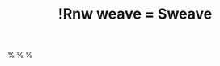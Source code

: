 % !Rnw weave = Sweave
%\VignetteEngine{Sweave}
%\VignetteIndexEntry{Tutorial: Working with categorical data with R and the vcd package}
%\VignetteDepends{vcd,gmodels,ca}
%\VignetteKeywords{contingency tables, mosaic plots, sieve plots, categorical data, independence, conditional independence, R}
%\VignettePackage{vcdExtra}


\documentclass[10pt,twoside]{article}
\usepackage{Sweave}
\usepackage{bm}
\usepackage[toc]{multitoc}   % for table of contents

% from Z.cls
\usepackage[authoryear,round,longnamesfirst]{natbib}
\bibpunct{(}{)}{;}{a}{}{,}


\usepackage{hyperref}
\usepackage{color}
%% colors
\definecolor{Red}{rgb}{0.7,0,0}
\definecolor{Blue}{rgb}{0,0,0.8}
\hypersetup{%
  hyperindex = {true},
  colorlinks = {true},
%  linktocpage = {true},
  plainpages = {false},
  linkcolor = {Blue},
  citecolor = {Blue},
  urlcolor = {Red},
  pdfstartview = {Fit},
  pdfpagemode = {UseOutlines},
  pdfview = {XYZ null null null}
}
%\AtBeginDocument{
%  \hypersetup{%
%    pdfauthor = {Michael Friendly},
%    pdftitle = {Tutorial: Working with categorical data with R and the vcd package},
%    pdfkeywords = {contingency tables, mosaic plots, sieve plots, categorical data, independence, conditional independence, R}
%  }
%}


% math stuff
\newcommand*{\given}{\ensuremath{\, | \,}}
\renewcommand*{\vec}[1]{\ensuremath{\bm{#1}}}
\newcommand{\mat}[1]{\ensuremath{\bm{#1}}}
\newcommand{\trans}{\ensuremath{^\mathsf{T}}}
\newcommand{\diag}[1]{\ensuremath{\mathrm{diag} (#1)}}
\def\binom#1#2{{#1 \choose #2}}%
\newcommand{\implies}{ \ensuremath{\mapsto} }

\newenvironment{equation*}{\displaymath}{\enddisplaymath}%

\newcommand{\tabref}[1]{Table~\@ref(#1)}
\newcommand{\figref}[1]{Figure~\@ref(#1)}
\newcommand{\secref}[1]{Section~\@ref(#1)}
\newcommand{\loglin}{loglinear }

%\usepackage{thumbpdf}

% page dimensions
\addtolength{\hoffset}{-1.5cm}
\addtolength{\textwidth}{3cm}
\addtolength{\voffset}{-1cm}
\addtolength{\textheight}{2cm}

% Vignette examples
\newcommand*{\Example}{\fbox{***Example***:} }

% R stuff
\newcommand{\var}[1]{*`#1`*}
\newcommand{\data}[1]{`#1`}
\newcommand{\class}[1]{\textsf{"#1"}}
%% \code without `-' ligatures
\def\nohyphenation{\hyphenchar\font=-1 \aftergroup\restorehyphenation}
\def\restorehyphenation{\hyphenchar\font=`-}
{\catcode`\-=\active%
  \global\def\code{\bgroup%
    \catcode`\-=\active \let-\codedash%
    \Rd```code}}
\def\codedash{-\discretionary{}{}{}}
\def\Rd```code#1{`\nohyphenation#1`\egroup}

\newcommand{\codefun}[1]{`#1()`}
\let\proglang=\textsf
\newcommand{\pkg}[1]{{\normalfont\fontseries{b}\selectfont #1}}
\newcommand{\Rpackage}[1]{{\textsf{#1}}}

%% almost as usual
\author{Michael Friendly\\York University, Toronto}
\title{Working with categorical data with R and the `vcd` and `vcdExtra` packages}
\date{\footnotesize{Using \Rpackage{vcdExtra} version `r packageDescription("vcdExtra")[["Version"]]`
  and \Rpackage{vcd} version `r packageDescription("vcd")[["Version"]]`; Date: `r Sys.Date()`}}


%% for pretty printing and a nice hypersummary also set:
%\Plainauthor{Michael Friendly} %% comma-separated
%\Shorttitle{vcd tutorial} %% a short title (if necessary)
%\Plaintitle{Tutorial: Working with categorical data with R and the vcd package}

%\SweaveOpts{engine=R,eps=TRUE,height=6,width=7,results=hide,fig=FALSE,echo=TRUE}
\SweaveOpts{engine=R,height=6,width=7,results=hide,fig=FALSE,echo=TRUE}
\SweaveOpts{prefix.string=fig/vcd-tut,eps=FALSE}
\SweaveOpts{keep.source=TRUE}
%\SweaveOpts{concordance=TRUE}
\setkeys{Gin}{width=0.7\textwidth}

```r
set.seed(1071)
#library(vcd)
library(vcdExtra)
library(ggplot2)
#data(Titanic)
data(HairEyeColor)
data(PreSex)
data(Arthritis)
art <- xtabs(~Treatment + Improved, data = Arthritis)
if(!file.exists("fig")) dir.create("fig")
```



%% end of declarations %%%%%%%%%%%%%%%%%%%%%%%%%%%%%%%%%%%%%%%%%%%%%%%



\SweaveOpts{concordance=TRUE}


%% an abstract and keywords

This tutorial describes the creation and manipulation of frequency and contingency tables
from categorical variables, along with tests of independence, measures
of association, and methods for graphically displaying results. 
The framework is provided by the R package `vcd`,
but other packages are used to help with various tasks.  
The `vcdExtra` package extends the graphical and statistical methods provided by
`vcd`.  

This package is now the main support package for the book
\emph{Discrete Data Analysis with R: Visualizing and Modeling Techniques for Categorical
and Count Data} [@FriendlyMeyer:2016:DDAR].  The web page for the book,
[ddar.datavis.ca](http://ddar.datavis.ca), gives further details.


%\keywords{contingency tables, mosaic plots, sieve plots, 
%categorical data, independence, conditional independence, generalized linear models,
%R}
%\Plainkeywords{contingency tables, mosaic plots, 
%  sieve plots, categorical data, independence, 
%  conditional independence, generalized linear models, R}

{\small
% \sloppy
% {2}
 \tableofcontents
% 
}


# Introduction {#sec:intro}
%% Note: If there is markup in \(sub)section, then it has to be escape as above.


This tutorial, part of the `vcdExtra` package,
describes how to work with categorical data in the context of
fitting statistical models in R and visualizing
the results using the `vcd` and `vcdExtra` packages.
It focuses first on methods and tools for creating
and manipulating R data objects which represent
frequency and contingency tables involving
categorical variables.

Further sections describe some simple methods for calculating 
tests of independence and measures of association among 
categorical variables, and also
methods for graphically displaying results.

There is much more to the analysis of categorical data than is described here,
where the emphasis is on cross-tabulated tables of frequencies (``contingency tables''),
statistical tests, associated loglinear models, and visualization of *how*
variables are related.

A more general treatment of graphical methods for categorical data is contained
in the book, \emph{Discrete Data Analysis with R: Visualizing and Modeling Techniques for Categorical
and Count Data} [@FriendlyMeyer:2016:DDAR]. 
An earlier book using SAS is
*Visualizing Categorical Data* [@vcd:Friendly:2000], for which
`vcd` is a partial R companion, covering topics not otherwise
available in R.  
On the other hand, the implementation of graphical
methods in `vcd` is more general in many respects than what I provided in
SAS. Statistical models for categorical data in R have
been extended considerably with the `gnm` package for generalized *nonlinear*
models.  The `vcdExtra` package extends `vcd` methods to models fit using
`glm()` and `gnm()`.

A more complete theoretical description of these statistical
methods is provided in Agresti's \citeyearpar{vcd:Agresti:2002,Agresti:2013}
*Categorical Data Analysis*. For this, see
the Splus/R companion by Laura Thompson,
[http://www.stat.ufl.edu/~aa/cda/Thompson_manual.pdf]
and Agresti's support web page,
[http://www.stat.ufl.edu/~aa/cda/cda.html].



# Creating and manipulating frequency tables {#sec:creating}

R provides many methods for creating frequency and contingency tables. Several are
described below. In the examples below, we use some real examples and some anonymous
ones, where the variables `A`, `B`, and `C`  represent
categorical variables, and `X` represents an arbitrary R data object.

The first thing you need to know is that categorical data can be represented in
three different forms in R, and it is sometimes necessary to convert
from one form to another, for carrying out statistical tests, fitting models
or visualizing the results.  Once a data object exists in R, 
you can examine its complete structure with
the `str()` function, or view the names of its components with the
`names()` function.
 

  * [case form] a data frame containing individual observations, with one or
  more factors, used as the classifying variables. In case form, there may also
  be numeric covariates. 
  The total number of observations
  is `nrow(X)`, and the number of variables is `ncol(X)`.
  	
***Example***:
The `Arthritis` data is available in case form in the `vcd` package. 
There are two explanatory factors: `Treatment` and `Sex`. `Age`
is a numeric covariate, and `Improved` is the response--- an ordered factor,
with levels 
``r paste(levels(Arthritis$Improved),collapse=' < ')``.  
Excluding `Age`, we would have
a $2 \times 2 \times 3$ contingency table for `Treatment`, `Sex` and `Improved`.
%`"None" < "Some" < "Marked"`.
```r
names(Arthritis)      # show the variables
str(Arthritis)        # show the structure
head(Arthritis,5)     # first 5 observations, same as Arthritis[1:5,] 
```
  
  * [frequency form] a data frame containing one or more factors, and a frequency 
  variable, often called `Freq` or `count`.  The total number of observations
  is 
  `sum(X$Freq)`,  
  `sum(X[,"Freq"])` or some equivalent form.
  The number of cells in the table is `nrow(X)`.

***Example***: 
For small frequency tables, it is often convenient to enter them in frequency form
using `expand.grid()` for the factors and `c()` to list the counts in a vector.
The example below, from [@vcd:Agresti:2002] gives results for the 1991 General Social Survey,
with respondents classified by sex and party identification.
```r
# Agresti (2002), table 3.11, p. 106
GSS <- data.frame(
  expand.grid(sex=c("female", "male"), 
              party=c("dem", "indep", "rep")),
  count=c(279,165,73,47,225,191))
GSS
names(GSS)
str(GSS)
sum(GSS$count)
```

  * [table form]  a matrix, array or table object, whose elements are the frequencies
  in an $n$-way table.  The variable names (factors) and their levels are given by
  `dimnames(X)`. The total number of observations
  is `sum(X)`.  The number of dimensions of the table is `length(dimnames(X))`,
  and the table sizes are given by `sapply(dimnames(X), length)`.
  	
***Example***: 
The `HairEyeColor` is stored in table form in `vcd`.  
```r
str(HairEyeColor)                      # show the structure
sum(HairEyeColor)                      # number of cases
sapply(dimnames(HairEyeColor), length) # table dimension sizes
```

***Example***: 
Enter frequencies in a matrix, and assign `dimnames`,
giving the variable names and category labels.  Note that, by default,
`matrix()` uses the elements supplied by *columns* in the
result, unless you specify `byrow=TRUE`.
```r
## A 4 x 4 table  Agresti (2002, Table 2.8, p. 57) Job Satisfaction
JobSat <- matrix(c(1,2,1,0, 3,3,6,1, 10,10,14,9, 6,7,12,11), 4, 4)
dimnames(JobSat) = list(income=c("< 15k", "15-25k", "25-40k", "> 40k"),
                satisfaction=c("VeryD", "LittleD", "ModerateS", "VeryS"))
JobSat
```
`JobSat` is a matrix, not an object of `class("table")`, and some functions
are happier with tables than matrices.
You can coerce it to a table with `as.table()`,
```r
JobSat <- as.table(JobSat)
str(JobSat)
```



## Ordered factors and reordered tables {#sec:ordered-factors}
In table form, the values of the table factors are ordered by their position in the table.
Thus in the `JobSat` data, both `income` and `satisfaction` represent ordered
factors, and the *positions* of the values in the rows and columns reflects their
ordered nature.

Yet, for analysis, there are time when you need *numeric* values for the levels
of ordered factors in a table, e.g., to treat a factor as a quantitative variable.
In such cases, you can simply re-assign the `dimnames` attribute of the table
variables.  For example, here, we assign numeric values to `income` as the middle of their
ranges, and treat `satisfaction` as equally spaced with integer scores.

```r
dimnames(JobSat)$income<-c(7.5,20,32.5,60)
dimnames(JobSat)$satisfaction<-1:4
```

For the  `HairEyeColor` data, hair color and eye color are ordered arbitrarily.
For visualizing the data using mosaic plots and other methods described below, it 
turns out to be more useful to assure that both hair color and eye color are
ordered from dark to light.
Hair colors are actually ordered this way already, and it is easiest to re-order
eye colors by indexing. Again `str()` is your friend.

```r
HairEyeColor <- HairEyeColor[, c(1,3,4,2), ]
str(HairEyeColor)
```
This is also the order for both hair color and eye color shown in 
the result of a correspondence analysis (\figref{fig:ca-haireye}) below.

With data in  case form or frequency form, when you have ordered factors
represented with character values, you must ensure that they are treated
as ordered in R.%
\footnote{In SAS, many procedures offer the option
	`order = data | internal | formatted` to allow character values
	to be ordered according to (a) their order in the data set, (b)
	sorted internal value, or (c) sorted formatted representation
	provided by a SAS format.
}

Imagine that the `Arthritis` data was read from a text file.  
By default the `Improved` will be ordered alphabetically:
`Marked`,
`None`,
`Some`--- not what we want.  In this case, the function
`ordered()` (and others) can be useful. 

```r
Arthritis <- read.csv("arthritis.txt",header=TRUE)
Arthritis$Improved <- ordered(Arthritis$Improved, levels=c("None", "Some", "Marked"))
```

With this order of  `Improved`, the response in this data,
a mosaic display of `Treatment` and `Improved` (\figref{fig:arthritis})shows a clearly
interpretable pattern.
```r
mosaic(art, gp = shading_max, split_vertical = TRUE, main="Arthritis: [Treatment] [Improved]")
```

%\setkeys{Gin}{width=0.7\textwidth}
[htb]

%```{r, Arthritis,fig=TRUE,echo=FALSE,height=6,width=7,results=hide}
%mosaic(art, gp = shading_max, split_vertical = TRUE, main="Arthritis: [Treatment] [Improved]")
%```
\includegraphics[width=0.7\textwidth]{fig/vcd-tut-Arthritis}
\caption{Mosaic plot for the `Arthritis` data, showing the marginal model of independence
	for Treatment and Improved.  Age, a covariate, and Sex are ignored here.}
 {#fig:arthritis}



Finally, there are situations where, particularly for display purposes, you
want to re-order the *dimensions* of an $n$-way table, or change the
labels for the variables or levels.
This is easy when the data are in table form: `aperm()` permutes
the dimensions, and assigning to `names` and `dimnames`
changes variable names and level labels respectively.
We will use the following version of `UCBAdmissions` in
\secref{sec:mantel} below.%
\footnote{
Changing `Admit` to `Admit?` might be useful for display purposes, but is
dangerous--- because it is then
difficult to use that variable name in a model formula.
See \secref{sec:tips} for options `labeling_args` and `set_labels`
to change variable and level names 
for displays in the `strucplot` framework.
}
```r
UCB <- aperm(UCBAdmissions, c(2, 1, 3))
dimnames(UCB)[[2]] <- c("Yes", "No")
names(dimnames(UCB)) <- c("Sex", "Admit?", "Department")
ftable(UCB)
```

%There is one subtle ``gotcha'' here:  `aperm()` returns an object of class *"array"*,
%whereas `UCBAdmissions` is of class *"table"*, so methods defined for `table`
%objects will not work on the permuted array.
%The solution is to reassign the `class` of the result of  `aperm()`.
%
%```{r, reorder4, keep.source=TRUE}
%class(UCBAdmissions)
%class(UCB)
%str(as.data.frame(UCBAdmissions))  # OK
%str(as.data.frame(UCB))            # wrong
%
%class(UCB) <- "table"
%str(as.data.frame(UCB))            # now OK
%```
%

## `structable()` {#sec:structable}

For 3-way and larger tables
the `structable()` function in `vcd` provides a convenient and flexible tabular display.
The variables assigned to the rows and columns of a two-way display can be specified
by a model formula.
```r
structable(HairEyeColor)                   # show the table: default
structable(Hair+Sex ~ Eye, HairEyeColor)   # specify col ~ row variables
```
It also returns an object of class `"structable"` which may be plotted with 
`mosaic()` (not shown here).
```r
HSE < - structable(Hair+Sex ~ Eye, HairEyeColor)   # save structable object
mosaic(HSE)                                        # plot it
```

## `table and friends()` {#sec:table}

You  can  generate frequency  tables from factor variables  using the  `table()` function,  tables  of
proportions using  the `prop.table()` function,  and marginal  frequencies using
`margin.table()`.

```r
 n=500
 A <- factor(sample(c("a1","a2"), n, rep=TRUE))
 B <- factor(sample(c("b1","b2"), n, rep=TRUE))
 C <- factor(sample(c("c1","c2"), n, rep=TRUE))
 mydata <- data.frame(A,B,C)
```

```r
# 2-Way Frequency Table
attach(mydata)
mytable <- table(A,B)   # A will be rows, B will be columns
mytable                 # print table

margin.table(mytable, 1) # A frequencies (summed over B)
margin.table(mytable, 2) # B frequencies (summed over A)

prop.table(mytable)    # cell percentages
prop.table(mytable, 1) # row percentages
prop.table(mytable, 2) # column percentages
```

`table()` can  also  generate  multidimensional  tables  based  on  3  or  more
categorical variables. In  this case, use  the `ftable()`  or `structable()`
function to print  the
results more attractively.

```r
# 3-Way Frequency Table
mytable <- table(A, B, C)
ftable(mytable)
```

`table()`  ignores missing values by default. 
To include `NA` as a category in counts, include the
table option  `exclude=NULL` if  the variable  is a  vector. If  the variable is a
factor you  have to  create a  new factor  using \code{newfactor  <- factor(oldfactor,
exclude=NULL)}. 

## `xtabs()` {#sec:xtabs}

The `xtabs()` function allows you to create cross-tabulations of data using formula style input.
This typically works with case-form data supplied in a data frame or a matrix.
The result is a contingency table in array format, whose dimensions are determined by  
the terms on the right side of the formula.

```r
# 3-Way Frequency Table
mytable <- xtabs(~A+B+C, data=mydata)
ftable(mytable)    # print table
summary(mytable)   # chi-square test of indepedence
```

If a variable is included on the left side of the formula, it is assumed to be a
vector  of  frequencies  (useful if the data have already been tabulated in frequency form).

```r
(GSStab <- xtabs(count ~ sex + party, data=GSS))
summary(GSStab)
```

## Collapsing over table factors: `aggregate, \codefun{margin.table()` and `apply()`}

It sometimes happens that we have a data set with more variables or factors than 
we want to analyse, or else, having done some initial analyses, we decide that
certain factors are not important, and so should be excluded from graphic displays
by collapsing (summing) over them.  For example, mosaic plots and fourfold displays
are often simpler to construct from versions of the data collapsed over
the factors which are not shown in the plots.

The appropriate tools to use again depend on
the form in which the data are represented--- a case-form data frame, a
frequency-form data frame (`aggregate()`), or a table-form array or 
table object (`margin.table()` or `apply()`).

When the data are in frequency form, and we want to produce another
frequency data frame, `aggregate()` is a handy tool, using
the argument `FUN=sum` to sum the frequency variable over the 
factors *not* mentioned in the formula.

***Example***: 
The data frame `DaytonSurvey` in the `vcdExtra` package represents a
$2^5$ table giving the frequencies of reported use (``ever used?'') of 
alcohol, cigarettes and marijuana in a sample of high school seniors,
also classified by sex and race.  

```r
data(DaytonSurvey, package = "vcdExtra")
str(DaytonSurvey)
head(DaytonSurvey)
```

To focus on the associations among the
substances, we want to collapse over sex and race. The right-hand side of the formula
used in the call to `aggregate()` gives the factors to be retained in the
new frequency data frame, `Dayton.ACM.df`.

```r
# data in frequency form
# collapse over sex and race
Dayton.ACM.df <- aggregate(Freq ~ cigarette+alcohol+marijuana, 
                           data=DaytonSurvey, FUN=sum)
Dayton.ACM.df
```

When the data are in table form, and we want to produce another
table, `apply()` with `FUN=sum` can be used in a similar way
to sum the table over dimensions not mentioned in the `MARGIN`
argument.  `margin.table()` is just a wrapper for `apply()`
using the `sum()` function.


***Example***: 
To illustrate, we first convert the `DaytonSurvey` to a 5-way
table using `xtabs()`, giving `Dayton.tab`.  

```r
# in table form
Dayton.tab <- xtabs(Freq~cigarette+alcohol+marijuana+sex+race, data=DaytonSurvey)
structable(cigarette+alcohol+marijuana ~ sex+race, data=Dayton.tab)
```
Then, use `apply()` on `Dayton.tab` to give the
3-way table `Dayton.ACM.tab` summed over sex and race.
The elements in this new table are the column sums for 
`Dayton.tab` shown by `structable()` just above.

```r
# collapse over sex and race
Dayton.ACM.tab <- apply(Dayton.tab, MARGIN=1:3, FUN=sum)
Dayton.ACM.tab <- margin.table(Dayton.tab, 1:3)   # same result
structable(cigarette+alcohol ~ marijuana, data=Dayton.ACM.tab)
```



Many of these operations can be performed using the `**ply()` functions
in the `plyr` package.
For example, with the data in a frequency form data frame, use `ddply()`
to collapse over unmentioned factors, and `plyr::summarise()`
as the function to be applied to each piece.
<!-- \footnote{ -->
<!-- Ugh. This `plyr` function clashes with a function of the same name in `vcdExtra`. -->
<!-- In this document I will use the explicit double-colon notation to keep them -->
<!-- separate. -->
<!-- } -->

```r
library(plyr)
Dayton.ACM.df <- plyr::ddply(DaytonSurvey, 
                             .(cigarette, alcohol, marijuana), 
                             plyr::summarise, Freq=sum(Freq))

Dayton.ACM.df
```

## Collapsing table levels: `collapse.table()`

A related problem arises when we have a table or array and for some purpose
we want to reduce the number of levels of some factors by summing subsets
of the frequencies.  For example, we may have initially coded Age in 10-year
intervals, and decide that, either for analysis or display purposes, we
want to reduce Age to 20-year intervals.  The `collapse.table()` function
in `vcdExtra` was designed for this purpose.

***Example***:
Create a 3-way table, and collapse Age from 10-year to 20-year intervals. 
First, we generate a $2 \times 6 \times 3$ table of random counts from a 
Poisson distribution with mean of 100.
```r
# create some sample data in frequency form
sex <- c("Male", "Female")
age <- c("10-19", "20-29",  "30-39", "40-49", "50-59", "60-69")
education <- c("low", 'med', 'high')
data <- expand.grid(sex=sex, age=age, education=education)
counts <- rpois(36, 100)   # random Possion cell frequencies
data <- cbind(data, counts)

# make it into a 3-way table
t1 <- xtabs(counts ~ sex + age + education, data=data)
structable(t1)
``` 
Now collapse `age` to 20-year intervals, and `education`
to 2 levels. In the arguments, levels of `age` and `education`
given the same label are summed in the resulting smaller table.
```r
# collapse age to 3 levels, education to 2 levels
t2 <- collapse.table(t1, 
         age=c("10-29", "10-29",  "30-49", "30-49", "50-69", "50-69"),
         education=c("<high", "<high", "high"))
structable(t2)
```


## Converting among frequency tables and data frames

As we've seen, a given contingency table can be represented 
equivalently in different forms,
but some R functions were designed for one particular representation.
\tabref{tab:convert} shows some handy tools for converting from one form to another.

[htb]
 \caption{Tools for converting among different forms for categorical data} {#tab:convert}
 
   {llll}
	\hline
                 & \multicolumn{3}{c}{**To this**} \\
	**From this**      &     Case form         & Frequency form             &  Table form \\
	\hline
	Case form      &   noop                 & `xtabs(~A+B)`        &  `table(A,B)`  \\ 
	Frequency form &  `expand.dft(X)`  & noop                      & `xtabs(count~A+B)`\\
	Table form     &  `expand.dft(X)`  & `as.data.frame(X)`   &  noop \\
	\hline
   
 


A contingency table in table form (an object of `class(table)`) can be converted
to a data.frame with `as.data.frame()`.%
\footnote{
Because R is object-oriented, this is actually a short-hand for
the function `as.data.frame.table()`.
}  
The resulting
`data.frame` contains columns
representing the classifying factors and the table entries (as a column named by
the `responseName` argument, defaulting to `Freq`. This is the inverse of `xtabs()`.

***Example***: 
Convert the `GSStab` in table form to a data.frame in frequency form.
```r
as.data.frame(GSStab)
```

***Example***: Convert the `Arthritis` data in case form to a 3-way table of
`Treatment` $\times$ `Sex` $\times$ `Improved`.
Note the use of `with()` to avoid having to use `Arthritis\$Treatment` etc. within the call to `table()`.%
\footnote{
`table()` does not allow a `data` argument to provide
an environment in which the table variables are to be found.  In the 
examples in \secref{sec:table} I used `attach(mydata)` for this purpose,
but `attach()` leaves the variables in the global environment,
while `with()` just evaluates the `table()` expression in a
temporary environment of the data.
}
```r
Art.tab <-with(Arthritis, table(Treatment, Sex, Improved))
str(Art.tab)
ftable(Art.tab)
```


There may also be times that you will need an equivalent case form `data.frame`
with factors  representing the table variables
rather than the frequency  table.
For example, the `mca()` function in package `MASS`
only operates on data in this format. 
Marc Schwartz provided code for `expand.dft()` on the  Rhelp
mailing list for converting a table back into a case form `data.frame`.
This function is included in `vcdExtra`.

***Example***: Convert the `Arthritis` data in table form (`Art.tab`) back to a `data.frame`
in case form, with factors
`Treatment`, `Sex` and `Improved`.
```r
Art.df <- expand.dft(Art.tab)
str(Art.df)
```

## A complex example {#sec:complex}

If you've followed so far, you're ready for a more complicated example.
The data file, `tv.dat` represents a 4-way table of size
$5 \times 11 \times 5 \times 3$ where the table variables (unnamed in the file)
are read as `V1` -- `V4`, and the cell frequency is read
as `V5`.  The file, stored in the `doc/extdata` directory
of `vcdExtra`, can be read as follows:
```r
tv.data<-read.table(system.file("extdata","tv.dat", package="vcdExtra"))
head(tv.data,5)
```
For a local file, just use `read.table()` in this form:
```r
tv.data<-read.table("C:/R/data/tv.dat")
```
The data `tv.dat` came from the initial implementation of 
mosaic displays in R by Jay Emerson. 
In turn, they came from the initial development of mosaic displays 
[@vcd:Hartigan+Kleiner:1984]
that illustrated the method with data on a large sample of TV viewers
whose behavior had been recorded for the Neilson ratings.
This data set contains sample television audience data from Neilsen
Media Research for the week starting November 6, 1995.


The table variables are:\\
~~~`V1`-- values 1:5 correspond to the days Monday--Friday;\\
~~~`V2`-- values 1:11 correspond to the quarter hour times 8:00PM through 10:30PM;\\
~~~`V3`-- values 1:5 correspond to ABC, CBS, NBC, Fox, and non-network choices;\\
~~~`V4`-- values 1:3 correspond to transition states: turn the television Off, Switch channels, 
 or Persist in viewing the current channel.

	 
We are interested just the cell frequencies, and rely on the facts that the
(a) the table is complete--- there are no missing cells,
so `nrow(tv.data)`=`r nrow(tv.data)`;
(b) the observations are ordered so that `V1` varies most rapidly and
`V4` most slowly.  From this, we can just extract the frequency column
and reshape it into an array.
```r
TV <- array(tv.data[,5], dim=c(5,11,5,3))                                        
dimnames(TV) <- list(c("Monday","Tuesday","Wednesday","Thursday","Friday"), 
                c("8:00","8:15","8:30","8:45","9:00","9:15","9:30",         
                  "9:45","10:00","10:15","10:30"),                            
                c("ABC","CBS","NBC","Fox","Other"), c("Off","Switch","Persist"))
names(dimnames(TV))<-c("Day", "Time", "Network", "State")
```

More generally (even if there are missing cells), we can 
use `xtabs()` (or `plyr::daply()`)
to do the cross-tabulation, using `V5` as the
frequency variable.  Here's how to do this same operation with `xtabs()`:
```r
TV <- xtabs(V5 ~ ., data=tv.data)
dimnames(TV) <- list(Day=c("Monday","Tuesday","Wednesday","Thursday","Friday"), 
                Time=c("8:00","8:15","8:30","8:45","9:00","9:15","9:30",         
                       "9:45","10:00","10:15","10:30"),                            
                Network=c("ABC","CBS","NBC","Fox","Other"), 
                State=c("Off","Switch","Persist"))
```

But this 4-way table is too large and awkward to work with. Among the networks,
Fox and Other occur infrequently. 
We can also cut it down to a 3-way table by considering only viewers who persist
with the current station.%
\footnote{This relies on the fact that that indexing
an array drops dimensions of length 1 by default,
using the argument `drop=TRUE`;
the result is coerced to the lowest possible dimension.
}

```r
TV <- TV[,,1:3,]     # keep only ABC, CBS, NBC
TV <- TV[,,,3]       # keep only Persist -- now a 3 way table
structable(TV)
```

Finally, for some purposes, we might want to collapse the 11 times into a smaller number.
Here, we use `as.data.frame.table()` to convert the table back to a data frame,
 `levels()` to re-assign the values of `Time`,
 and finally, `xtabs()` to give a new, collapsed frequency table.

```r
TV.df <- as.data.frame.table(TV)
levels(TV.df$Time) <- c(rep("8:00-8:59",4),rep("9:00-9:59",4), rep("10:00-10:44",3))
TV2 <- xtabs(Freq ~ Day + Time + Network, TV.df)
structable(Day ~ Time+Network,TV2)
```
Whew! See \figref{fig:TV-mosaic} for a mosaic plot of the `TV2` data.


# Tests of Independence

## CrossTable

OK, now we're ready to do some analyses.  For tabular displays,
the  `CrossTable()`  function in  the `gmodels`  package produces  cross-tabulations
modeled after `PROC FREQ` in SAS or `CROSSTABS` in SPSS. 
It has a wealth of options for the quantities that can be shown in each cell.

```r
# 2-Way Cross Tabulation
library(gmodels)
CrossTable(GSStab,prop.t=FALSE,prop.r=FALSE,prop.c=FALSE)
```

There are  options to  report percentages  (row, column,  cell), specify decimal
places, produce Chi-square,  Fisher, and McNemar  tests of independence,  report
expected  and residual  values (pearson,  standardized, adjusted  standardized),
include missing values as valid, annotate with row and column titles, and format
as SAS or SPSS style output! See `help(CrossTable)` for details.


## Chi-square test

For 2-way tables you can use `chisq.test()` to test independence of the row
and column variable. By default,  the $p$-value is calculated from  the asymptotic
chi-squared distribution of the test  statistic. Optionally, the $p$-value can  be
derived via Monte Carlo simulation. 

```r
(HairEye <- margin.table(HairEyeColor, c(1, 2)))
chisq.test(HairEye)
```

## Fisher Exact Test {#sec:Fisher}

`fisher.test(X)` provides an  exact test of  independence. `X` must be  a two-way
contingency table in table form.  Another form, 
`fisher.test(X, Y)` takes two
categorical vectors of the same length.  
For tables larger than $2 \times 2$ the method can be computationally intensive (or can fail) if
the frequencies are not small.

```r
fisher.test(GSStab)
```

But this does not work because `HairEye` data has $n$=592 total frequency.
An exact test is unnecessary in this case.
```r
fisher.test(HairEye)
```
%# ```{r, echo=TRUE,eval=FALSE}
%# #cat(try(fisher.test(HairEye)))
%# ```

Error in fisher.test(HairEye) : FEXACT error 6.
LDKEY is too small for this problem.
Try increasing the size of the workspace.


## Mantel-Haenszel test and conditional association {#sec:mantel}

Use the  `mantelhaen.test(X)` function  to perform  a Cochran-Mantel-Haenszel 
$\chi^2$ chi
test  of   the  null  hypothesis   that  two  nominal   variables  are
*conditionally independent*, $A \perp B \given C$, in each stratum,  assuming that there is no  three-way
interaction. `X` is  a 3 dimensional  contingency table, where  the last dimension
refers to the strata.

The `UCBAdmissions` serves as an example of a $2 \times 2 \times 6$ table,
with `Dept` as the stratifying variable.
```r
## UC Berkeley Student Admissions
mantelhaen.test(UCBAdmissions)
```
The results show no evidence for association between admission and gender
when adjusted for department.  However, we can easily see that the assumption
of equal association across the strata (no 3-way association) is probably
violated. For $2 \times 2 \times k$ tables, this can be examined
from the odds ratios for each $2 \times 2$ table (`oddsratio()`), and
tested 
by  using
`woolf_test()` in `vcd`.

%```{r, mantel2}
%oddsRatio <- function(x) (x[1,1]*x[2,2])/(x[1,2]*x[2,1])
%apply(UCBAdmissions, 3, oddsRatio)
%
%woolf_test(UCBAdmissions) 
%``` 
```r
oddsratio(UCBAdmissions, log=FALSE)
lor <- oddsratio(UCBAdmissions)  # capture log odds ratios
summary(lor)
woolf_test(UCBAdmissions) 
``` 
We  can visualize the  odds ratios of  Admission for
each  department  with  fourfold  displays  using  `fourfold()`.  The cell
frequencies $n_{ij}$  of each  $2 \times  2$ table  are shown  as a  quarter circle whose
radius is proportional to $\sqrt{n_{ij}}$, so  that its area is proportional to  the
cell frequency.
Confidence rings for the odds ratio allow a visual test of the null of no association; 
the rings for adjacent quadrants overlap *iff* the observed counts are consistent 
with the null hypothesis.  In the extended version (the default), brighter colors
are used where the odds ratio is significantly different from 1.
The following lines produce \figref{fig:fourfold1}.%
\footnote{The color values `col[3:4]` were modified from their default values
to show a greater contrast between significant and insignificant associations here.}
```r
col <- c("#99CCFF", "#6699CC", "#F9AFAF", "#6666A0", "#FF0000", "#000080")
fourfold(UCB,mfrow=c(2,3), color=col)
```
 
%\setkeys{Gin}{width=0.8\textwidth}
[htb]

%```{r, fourfold1,fig=TRUE,height=6,width=9,results=hide}
%col <- c("#99CCFF", "#6699CC", "#F9AFAF", "#6666A0", "#FF0000", "#000080")
%fourfold(UCB,mfrow=c(2,3), color=col)
%```
\includegraphics[width=0.8\textwidth,trim=80 50 80 50]{fig/vcd-tut-fourfold1}
\caption{Fourfold display for the `UCBAdmissions` data. Where the odds ratio differs
	significantly from 1.0, the confidence bands do not overlap, and the circle quadrants are
	shaded more intensely.}
 {#fig:fourfold1}



Another `vcd` function, `cotabplot()`, provides a more general approach
to visualizing conditional associations in contingency tables,
similar to trellis-like plots produced by `coplot()` and lattice graphics.
The `panel` argument supplies a function used to render each conditional 
subtable. The following gives a display (not shown) similar to \figref{fig:fourfold1}.
```r
cotabplot(UCB, panel = cotab_fourfold)
```

When we want to view the conditional
probabilities of a response variable (e.g., `Admit`)
in relation to several factors,
an alternative visualization is a `doubledecker()` plot.
This plot is a specialized version of a mosaic plot, which
highlights the levels of a response variable (plotted vertically)
in relation to the factors (shown horizontally). The following
call produces \figref{fig:doubledecker}, where we use indexing
on the first factor (`Admit`) to make `Admitted`
the highlighted level.

In this plot, the
association between `Admit` and `Gender` is shown
where the heights of the highlighted conditional probabilities
do not align. The excess of females admitted in Dept A stands out here.

```r
doubledecker(Admit ~ Dept + Gender, data=UCBAdmissions[2:1,,])
```

[htb]

\includegraphics[width=0.9\textwidth]{fig/vcd-tut-doubledecker}
\caption{Doubledecker display for the `UCBAdmissions` data. The heights
of the highlighted bars show the conditional probabilities of `Admit`,
given `Dept` and `Gender`.}
 {#fig:doubledecker}



Finally, the there is a `plot()` method for `oddsratio` objects.
By default, it shows the 95% confidence interval for the log odds ratio.
\figref{fig:oddsratio} is produced by:
```r
plot(lor, xlab="Department", ylab="Log Odds Ratio (Admit | Gender)")
```

\setkeys{Gin}{width=0.5\textwidth}
[htb]

```r
plot(lor, xlab="Department", ylab="Log Odds Ratio (Admit | Gender)")
```
\caption{Log odds ratio plot for the `UCBAdmissions` data.}
 {#fig:oddsratio}



## Cochran-Mantel-Haenszel tests for ordinal factors {#sec:CMH}
The standard $\chi^2$ tests for association in a two-way table
treat both table factors as nominal (unordered) categories.
When one or both factors of a two-way table are
quantitative or ordinal, more powerful tests of association
may be obtaianed by taking ordinality into account, using
row and or column scores to test for linear trends or differences
in row or column means.

More general versions of the CMH tests (Landis etal., 1978) are provided by assigning
numeric scores to the row and/or column variables. 
For example, with two ordinal factors (assumed to be equally spaced), assigning
integer scores, `1:R` and `1:C` tests the linear $\times$ linear component
of association. This is statistically equivalent to the Pearson correlation between the
integer-scored table variables, with $\chi^2 = (n-1) r^2$, with only 1 $df$
rather than $(R-1)\times(C-1)$ for the test of general association.

When only one table
variable is ordinal, these general CMH tests are analogous to an ANOVA, testing
whether the row mean scores or column mean scores are equal, again consuming
fewer $df$ than the test of general association.

The `CMHtest()` function in `vcdExtra` now calculates these various
CMH tests for two possibly ordered factors, optionally stratified other factor(s).

***Example***:
Recall the $4 \times 4$ table, `JobSat` introduced in \secref{sec:creating},
```r
JobSat
```

Treating the `satisfaction` levels as equally spaced, but using
midpoints of the `income` categories as row scores gives the following results:
```r
CMHtest(JobSat, rscores=c(7.5,20,32.5,60))
```

Note that with the relatively small cell frequencies, the test for general 
give no evidence for association. However, the the `cor` test for linear x linear
association on 1 df is nearly significant. The `coin` contains the
functions `cmh_test()` and `lbl_test()`
for CMH tests of general association and linear x linear association respectively.

## Measures of Association

There are a variety of statistical measures of *strength* of association for
contingency tables--- similar in spirit to $r$ or $r^2$ for continuous variables.
With a large sample size, even a small degree of association can show a 
significant $\chi^2$, as in the example below for the `GSS` data.

The  `assocstats()`  function in `vcd`  calculates  the   $\phi$
contingency coefficient,  and Cramer's  V for  an $r \times c$  table. 
The input must be in table form, a two-way $r \times c$ table.  
It won't work with `GSS` in frequency form, but by now you should know how
to convert.
```r
assocstats(GSStab)
```

For tables with ordinal variables, like `JobSat`, some people prefer the
Goodman-Kruskal $\gamma$ statistic (\citet[\S 2.4.3]{vcd:Agresti:2002})
based on a comparison of concordant
and discordant pairs of observations in the case-form equivalent of a two-way table.
```r
GKgamma(JobSat)
```

A web article by Richard Darlington,
[http://www.psych.cornell.edu/Darlington/crosstab/TABLE0.HTM]
gives further description of these and other measures of association.

## Measures of Agreement
The
`Kappa()` function in the `vcd` package calculates Cohen's $\kappa$ and weighted
$\kappa$ for a square two-way table with the same row and column categories [@Cohen:60].%
\footnote{ 
Don't confuse this with `kappa()` in base R that computes something
entirely different (the condition number of a matrix).
}
Normal-theory $z$-tests are obtained by dividing $\kappa$ by its asymptotic standard
error (ASE).  A `confint()` method for `Kappa` objects provides confidence intervals.
```r
(K <- Kappa(SexualFun))
confint(K)
```

A visualization of agreement, both unweighted and weighted for degree of departure
from exact agreement is provided by the `agreementplot()` function.
\figref{fig:agreesex} shows the agreementplot for the `SexualFun` data,
produced as shown below. The Bangdiwala measures represent the proportion of the
shaded areas of the diagonal rectangles, using weights $w_1$ for exact agreement,
and $w_2$ for partial agreement one step from the main diagonal.
```r
agree <- agreementplot(SexualFun, main="Is sex fun?")
unlist(agree)
```

%\setkeys{Gin}{width=0.5\textwidth}
[htb]

%```{r, agreesex,fig=TRUE,height=6,width=7}
%agree <- agreementplot(SexualFun, main="Is sex fun?")
%agree
%```
\includegraphics[width=0.4\textwidth,trim=50 25 50 25]{fig/vcd-tut-agreesex}
\caption{Agreement plot for the `SexualFun` data.}
 {#fig:agreesex}


In other examples, the agreement plot can help to show *sources*
of disagreement.  For example, when the shaded boxes are above or below the diagonal
(red) line, a lack of exact agreement can be attributed in part to
different frequency of use of categories by the two raters-- lack of
*marginal homogeneity*.
	
## Correspondence analysis
Use the `ca` package for correspondence analysis for visually exploring relationships
between rows and columns in contingency tables.  For an $r \times c$ table,
the method provides a breakdown of the Pearson $\chi^2$ for association in up to $M = \min(r-1, c-1)$
dimensions, and finds scores for the row ($x_{im}$) and column ($y_{jm}$) categories
such that the observations have the maximum possible correlations.%
\footnote{
	Related methods are the non-parametric
	CMH tests using assumed row/column scores (\secref{sec:CMH}),
	the analogous `glm()` model-based methods (\secref{sec:CMH}),
	and the more general RC models which can be fit using `gnm()`.
	Correspondence analysis differs in that it is a primarily
	descriptive/exploratory method (no significance tests), but is
	directly tied to informative graphic displays of the row/column categories.
}	
	


Here, we carry out a simple correspondence analysis of the `HairEye` data.
The printed results show that nearly 99% of the association between hair color and eye color
can be accounted for in 2 dimensions, of which the first dimension accounts for 90%.
```r
library(ca)
ca(HairEye)
```

The resulting `ca` object can be plotted just by running the `plot()`
method on the `ca` object, giving the result in
\figref{fig:ca-haireye}.  `plot.ca()` does not allow labels for dimensions;
these can be added with `title()`.
It can be seen that most of the association is accounted for by the ordering
of both hair color and eye color along Dimension 1, a dark to light dimension.
```r
plot(ca(HairEye), main="Hair Color and Eye Color")
title(xlab="Dim 1 (89.4%)", ylab="Dim 2 (9.5%)")
```

\setkeys{Gin}{width=0.7\textwidth}
[htb]

```r
plot(ca(HairEye), main="Hair Color and Eye Color")
title(xlab="Dim 1 (89.4%)", ylab="Dim 2 (9.5%)")
```
\caption{Correspondence analysis plot for the `HairEye` data.}
 {#fig:ca-haireye}



# Loglinear Models {#sec:loglin}

You can  use the  `loglm()`  function in  the `MASS`  package to fit log-linear
models.  Equivalent models can also be fit (from a different perspective) as generalized
linear models with the `glm()`  function using the `family='poisson'` argument,
and the `gnm` package provides a wider range of generalized *nonlinear* models,
particularly for testing structured associations.
The visualization methods for these models were originally developed for models fit using `loglm()`,
so this approach is emphasized here.  Some extensions of these methods for models
fit using `glm()` and `gnm()` are contained in the `vcdExtra` package
and illustrated in \secref{sec:glm}.

Assume we  have a 3-way  contingency table based  on
variables A, B, and C.  
The possible different forms of loglinear models for a 3-way table are shown in \tabref{tab:loglin-3way}.
The **Model formula** column shows how to express each model for `loglm()` in R.%
\footnote{
For `glm()`, or `gnm()`, with the data in the form of a frequency data.frame, the same model is specified
in the form `glm(Freq` $\sim$ `..., family="poisson")`, where `Freq` is  the name
of the cell frequency variable and `...` specifies the **Model formula**.
}
In the **Interpretation** column, the symbol ``$\perp$'' is to be read as ``is independent of,''
and ``$\given$'' means ``conditional on,'' or ``adjusting for,'' or just ``given''.

[htb]
 \caption{Log-linear Models for Three-Way Tables} {#tab:loglin-3way}
 
 {llll}
  \hline
  **Model**           & **Model formula**  & **Symbol**& **Interpretation** \\
  \hline\hline 
  Mutual independence      & `~A + B + C`       & $[A][B][C]$    & $A \perp B \perp C$ \\ 
  Joint independence       & `~A*B + C`         & $[AB][C]$      & $(A \: B) \perp C$ \\ 
  Conditional independence & `~(A+B)*C`         & $[AC][BC]$     & $(A \perp B) \given C$ \\ 
  All two-way associations & `~A*B + A*C + B*C` & $[AB][AC][BC]$ & homogeneous association  \\ 
  Saturated model          & `~A*B*C`           & $[ABC]$        & 3-way association \\ 
  \hline
 
 




For example, the formula `~A + B + C` specifies the model of *mutual independence* with
no associations among the three factors.  In standard notation for the expected frequencies
$m_{ijk}$, this corresponds to

	\log ( m_{ijk} ) = \mu + \lambda_i^A + \lambda_j^B + \lambda_k^C \equiv `A + B + C`

The parameters $\lambda_i^A , \lambda_j^B$ and  $\lambda_k^C$ pertain to the differences among the
one-way marginal frequencies for the factors A, B and C. 

Similarly, the model of *joint independence*,  $(A \: B) \perp C$,
allows an association between A and B, but specifies that
C is independent of both of these and their combinations,

	\log ( m_{ijk} ) = \mu + \lambda_i^A + \lambda_j^B + \lambda_k^C + \lambda_{ij}^{AB} \equiv `A * B + C`

where the parameters $\lambda_{ij}^{AB}$ pertain to the overall association between A and B (collapsing over C).

In the literature or text books, you will often find these models expressed in shorthand symbolic notation,
using brackets, `[ ]` to enclose the *high-order terms* in the model.
Thus, the joint independence model can be denoted `[AB][C]`, as shown in the **Symbol** column in 
\tabref{tab:loglin-3way}.

Models of *conditional independence* allow (and fit)  two of the three possible
two-way associations.  There are three such models, depending on which variable is conditioned upon.
For a given conditional independence model, e.g., `[AB][AC]`, the given variable is the one
common to all terms, so this example has the interpretation $(B \perp C) \given A$.


## Fitting with `loglm()` {#sec:loglm}
For example, we can fit the model of mutual independence among hair color, eye color and sex 
in `HairEyeColor` as

```r
library(MASS)
## Independence model of hair and eye color and sex.  
hec.1 <- loglm(~Hair+Eye+Sex, data=HairEyeColor)
hec.1
```

Similarly, the models of conditional independence and joint independence are specified as
```r
## Conditional independence
hec.2 <- loglm(~(Hair + Eye) * Sex, data=HairEyeColor)
hec.2
```
```r
## Joint independence model.  
hec.3 <- loglm(~Hair*Eye + Sex, data=HairEyeColor)
hec.3
```
Note that printing the model gives a brief summary of the goodness of fit.
A set of models can be compared using the `anova()` function.

```r
anova(hec.1, hec.2, hec.3)
```

%Martin Theus and Stephan Lauer have written an excellent article on  Visualizing
%Loglinear Models, using  mosaic plots. There  is also great  tutorial example by
%Kevin Quinn on analyzing loglinear models via glm.

## Fitting with `glm and \codefun{gnm()`} {#sec:glm}
The `glm()` approach, and extensions of this in the `gnm` package allows a
much wider class of models for frequency data to be fit than can be handled by
`loglm()`.  Of particular importance are models for ordinal factors and for
square tables, where we can test more structured hypotheses about the patterns
of association than are provided in the tests of general association under
`loglm()`. These are similar in spirit to the 
non-parametric CMH tests described in \secref{sec:CMH}.

***Example***:
The data `Mental` in the `vcdExtra` package gives a two-way table in frequency form
classifying young people by
their mental health status and parents' socioeconomic status (SES), where
both of these variables are ordered factors.
```r
str(Mental)
xtabs(Freq ~ mental+ses, data=Mental)   # display the frequency table
```
Simple ways of handling ordinal variables involve assigning scores to the table
categories, and the simplest cases are to use integer scores, either for the row variable (``column
effects'' model), the column variable (``row effects'' model), or both (``uniform association''
model).

```r
indep <- glm(Freq ~ mental + ses, family = poisson, data = Mental)  # independence model
```
To fit more parsimonious models than general association, we can define
numeric scores for the row and column categories
```r
# Use integer scores for rows/cols 
Cscore <- as.numeric(Mental$ses)
Rscore <- as.numeric(Mental$mental)	
```
Then, the row effects model, the column effects model, and the uniform association
model can be fit as follows:
```r
# column effects model (ses)
coleff <- glm(Freq ~ mental + ses + Rscore:ses, family = poisson, data = Mental)

# row effects model (mental)
roweff <- glm(Freq ~ mental + ses + mental:Cscore, family = poisson, data = Mental)

# linear x linear association
linlin <- glm(Freq ~ mental + ses + Rscore:Cscore, family = poisson, data = Mental)
```
The `Summarize()` in `vcdExtra` provides a nice, compact summary of
the fit statistics for a set of models, collected into a *glmlist* object.
Smaller is better for AIC and BIC.
```r
# compare models using AIC, BIC, etc
vcdExtra::LRstats(glmlist(indep, roweff, coleff, linlin))
```
For specific model comparisons, we can also carry out tests of *nested* models with
`anova()` when those models are listed from smallest to largest.
Here, there are two separate paths from the most restrictive (independence) model
through the model of uniform association, to those that allow only one of
row effects or column effects.
```r
anova(indep, linlin, coleff, test="Chisq")	
anova(indep, linlin, roweff, test="Chisq")	
```
The model of linear by linear association seems best on all accounts.
For comparison, one might try the CMH tests on these data:

```r
CMHtest(xtabs(Freq~ses+mental, data=Mental))
```

## Non-linear terms
The strength of the `gnm` package is that it handles a wide variety of models
that handle non-linear terms, where the parameters enter the model beyond a simple
linear function.
The simplest example is the Goodman RC(1) model, which allows a multiplicative
term to account for the association of the table variables.
In the notation of generalized linear models with a log link, this can be expressed as

\log \mu_{ij} = \alpha_i + \beta_j + \gamma_{i} \delta_{j}	

where the row-multiplicative effect parameters $\gamma_i$ and 
corresponding column parameters $\delta_j$ are estimated from the data.%
\footnote{
This is similar in spirit to a correspondence analysis with a single
dimension, but as a statistical model.
}
Similarly, the RC(2) model adds two multiplicative terms to
the independence model,

\log \mu_{ij} = \alpha_i + \beta_j + \gamma_{i1} \delta_{j1} + \gamma_{i2} \delta_{j2}


In the `gnm` package, these models may be fit using the `Mult()`
to specify the multiplicative term, and `instances()` to specify several
such terms.

***Example***:
For the `Mental` data, we fit the RC(1) and RC(2) models, and compare
these with the independence model.

```r
RC1 <- gnm(Freq ~ mental + ses + Mult(mental,ses), data=Mental, 
             family=poisson, verbose=FALSE)
RC2 <- gnm(Freq ~ mental+ses + instances(Mult(mental,ses),2), data=Mental, 
             family=poisson, verbose=FALSE)
anova(indep, RC1, RC2, test="Chisq")
```

# Mosaic plots {#sec:mosaic}

Mosaic plots provide an ideal method both for visualizing contingency tables and for 
visualizing the fit--- or more importantly--- lack of fit of a loglinear model.
For a two-way table, `mosaic()` fits a model of independence, $[A][B]$
or `~A+B` as an R formula.
For $n$-way tables, `mosaic()` can fit any loglinear model, and can also be
used to plot a model fit with `loglm()`.
See @vcd:Friendly:1994,vcd:Friendly:1999 for the statistical ideas behind these
uses of mosaic displays in connection with loglinear models.

The essential idea is to recursively sub-divide a unit square into rectangular ``tiles'' for the
cells of the table, such
that the are area of each tile is proportional to the cell frequency.
For a given loglinear model, the tiles can then be shaded in various ways to reflect
the residuals (lack of fit) for a given model.  The pattern of residuals can then
be used to suggest a better model or understand *where* a given model fits or
does not fit.

`mosaic()` provides a wide range of options for the directions of splitting,
the specification of shading, labeling, spacing, legend and many other details.
It is actually implemented as a special case of a more general
class of displays for $n$-way tables called `strucplot`, including
sieve diagrams, association plots, double-decker plots as well as mosaic
plots.  For details, see `help(strucplot)` and the ``See also'' links,
and also @vcd:Meyer+Zeileis+Hornik:2006b, which is available as
an R vignette via `vignette("strucplot", package="vcd")`.

\figref{fig:arthritis}, showing the association between
`Treatment` and `Improved` was produced with the following
call to `mosaic()`.
```r
mosaic(art, gp = shading_max, split_vertical = TRUE, 
       main="Arthritis: [Treatment] [Improved]")
```
Note that the residuals for the independence model were not large
(as shown in the legend),
yet the association between `Treatment` and `Improved`
is highly significant.
```r
summary(art)
```
In contrast, one of the other shading schemes, from @vcd:Friendly:1994
(use: `gp = shading_Friendly`), 
uses fixed cutoffs of $\pm 2, \pm 4$,
to shade cells which are *individually* significant
at approximately $\alpha = 0.05$ and $\alpha = 0.001$ levels, respectively.
The right panel below uses `gp = shading_Friendly`.

\setkeys{Gin}{width=0.5\textwidth}
```r
mosaic(art, gp = shading_max, split_vertical = TRUE, 
       main="Arthritis: gp = shading_max")
```
```r
mosaic(art, gp = shading_Friendly, split_vertical = TRUE, 
       main="Arthritis: gp = shading_Friendly")
```

## Mosaics for loglinear models {#sec:mosaic-llm}

When you have fit a loglinear model using `loglm()`, 
and saved the result (as a `loglm` object) the simplest way to display the
results is to use the `plot()` method for the `loglm` object.
Calling `mosaic(loglm.object)` has the same result.
In \secref{sec:loglm} above, we fit several different models to the
`HairEyeColor` data.  We can produce mosaic displays of each just
by plotting them:

```r
# mosaic plots, using plot.loglm() method
plot(hec.1, main="model: [Hair][Eye][Sex]")
plot(hec.2, main="model: [HairSex][EyeSex]")
plot(hec.3, main="model: [HairEye][Sex]")
```

\setkeys{Gin}{width=0.32\textwidth}
```r
plot(hec.1, main="model: [Hair][Eye][Sex]")
```
```r
plot(hec.2, main="model: [HairSex][EyeSex]")
```
```r
plot(hec.3, main="model: [HairSex][EyeSex]")
```

Alternatively, you can supply the model formula to `mosaic()`
with the `expected` argument.  This is passed to `loglm()`,
which fits the model, and returns residuals used for shading in the plot. 

For example, here we examine the `TV2` constructed in \secref{sec:complex}
above.  The goal is to see how Network choice depends on (varies with)
Day and Time. To do this: 

	* We fit a model of joint independence of
`Network` on the combinations of `Day` and `Time`,
with the model formula `~Day:Time + Network`.
  * To make the display more easily read, we place `Day` and `Time`
on the vertical axis and `Network` on the horizontal,
  * The `Time` values overlap on the right vertical axis, so we use
  `level()` to abbreviate them.  `mosaic()` also supports a 
  more sophisticated set of labeling functions.  Instead of changing the data
  table, we could have used 
  `labeling_args = list(abbreviate = c(Time = 2))` for a similar effect.


The following call to `mosaic()` produces \figref{fig:TV-mosaic}:
```r
dimnames(TV2)$Time <- c("8", "9", "10")     # re-level for mosaic display
mosaic(~ Day + Network + Time, data=TV2, expected=~Day:Time + Network, 
         legend=FALSE, gp=shading_Friendly)
```

\setkeys{Gin}{width=0.75\textwidth}
[htb]

```r
dimnames(TV2)$Time <- c("8", "9", "10")     # re-level for mosaic display
mosaic(~ Day + Network + Time, data=TV2, expected=~Day:Time + Network, 
         legend=FALSE, gp=shading_Friendly)
```
\caption{Mosaic plot for the `TV` data
	showing model of joint independence, `Day:Time + Network` .}
 {#fig:TV-mosaic}



From this, it is easy to read from the display how network choice varies with day and
time. For example, CBS dominates in all time slots on Monday;
ABC and NBC dominate on Tuesday, particularly in the later time slots;
Thursday is an NBC day, while on Friday, ABC gets the greatest share.

In interpreting this mosaic and other plots, it is important to understand that
associations included in the model---here, that between day and time---are *not*
shown in the shading of the cells, because they have been fitted (taken into account)
in the loglinear model. 

For comparison, you might want to try fitting the model of homogeneous association.
This allows all pairs of factors to be associated, but asserts that each pairwise
association is the same across the levels of the remaining factor.
The resulting plot displays the contributions to a 3-way association, but is not shown here.
```r
mosaic(~ Day + Network + Time, data=TV2, 
         expected=~Day:Time + Day:Network + Time:Network, 
         legend=FALSE, gp=shading_Friendly)
```
## Mosaics for `glm and \codefun{gnm()` models} {#sec:mosglm}
The `vcdExtra` package provides an additional method, `mosaic.glm()` 
for models fit with `glm()` and `gnm()`.%
\footnote{
Models fit with `gnm()` are of `class = c("gnm", "glm", "lm")`,
so all `*.glm` methods apply, unless overridden in the `gnm` package.
}
These are not restricted to the 
Poisson family, but only apply to cases where the response variable is non-negative. 

***Example***:
Here, we plot the independence and the linear-by-linear association model
for the Mental health data from \secref{sec:glm}.
These examples illustrate some of the options for labeling (variable names and
residuals printed in cells).  Note that the `formula` supplied to `mosaic()`
for *glm* objects refers to the order of factors displayed in the plot, not the model.
```r
long.labels <- list(set_varnames = c(mental="Mental Health Status", ses="Parent SES"))
mosaic(indep, ~ses+mental, residuals_type="rstandard",  
     labeling_args = long.labels, labeling=labeling_residuals,
     main="Mental health data: Independence")

mosaic(linlin, ~ses+mental, residuals_type="rstandard", 
     labeling_args = long.labels, labeling=labeling_residuals, suppress=1, 
     gp=shading_Friendly, main="Mental health data: Linear x Linear")
```

\setkeys{Gin}{width=0.49\textwidth}
```r
long.labels <- list(set_varnames = c(mental="Mental Health Status", ses="Parent SES"))
mosaic(indep, ~ses+mental, residuals_type="rstandard",  
     labeling_args = long.labels, labeling=labeling_residuals,
     main="Mental health data: Independence")
```
```r
long.labels <- list(set_varnames = c(mental="Mental Health Status", ses="Parent SES"))
mosaic(linlin, ~ses+mental, residuals_type="rstandard", 
     labeling_args = long.labels, labeling=labeling_residuals, suppress=1, 
     gp=shading_Friendly, main="Mental health data: Linear x Linear")
```

The `gnm` package also fits a wide variety of models with nonlinear terms or terms for
structured associations of table variables.  In the following, we fit the RC(1)
model

	\log ( m_{ij} ) = \mu + \lambda_i^A + \lambda_j^B + \phi \mu_i \nu_j 

This is similar to the linear by linear model, except that the row effect
parameters ($\mu_i$) and column parameters ($\nu_j$) are estimated from the data
rather than given assigned equally-spaced values.  The multiplicative terms
are specified by the `Mult()`.

```r
Mental$mental <- C(Mental$mental, treatment)
Mental$ses <- C(Mental$ses, treatment)
RC1model <- gnm(Freq ~ mental + ses + Mult(mental, ses),
                family = poisson, data = Mental)
mosaic(RC1model, residuals_type="rstandard", labeling_args = long.labels, 
       labeling=labeling_residuals, suppress=1, gp=shading_Friendly,
       main="Mental health data: RC(1) model")
```
Other forms of nonlinear terms are provided for the inverse of a predictor
(`Inv()`) and the exponential of a predictor (`Exp()`).
You should read `vignette("gnmOverview", package="gnm")` for further details.

## Mosaic tips and techniques {#sec:tips}

The `vcd` package implements an extremely general collection of graphical methods for
$n$-way frequency tables within the strucplot framework, which includes mosaic plots
(`mosaic()`), as well as association plots (`assoc()`), sieve diagrams
(`sieve()`), as well as tabular displays (`structable()`).

The graphical methods in `vcd`  support a wide of options that control almost all of the details
of the plots, but it is often difficult to determine what arguments you need to supply
to achieve a given effect from the `help()`.  As a first step, you should read the 
`vignette("strucplot")` in `vcd` to understand the overall structure of
these plot methods.  The notes below describe a few useful things that may not be obvious,
or can be done in different ways.

## Changing the labels for variables and levels
With data in contingency table form or as a frequency data frame, it often happens
that the variable names and/or the level values of the factors, while suitable
for analysis, are less than adequate when used in mosaic plots and other strucplot
displays.  

For example, we might prefer that a variable named `ses` appear
as `"Socioeconomic Status"`, or a factor with levels `c("M", "F")`
be labeled using `c("Male", "Female")` in a plot.  Or, sometimes we
start with a factor whose levels are fully spelled out
(e.g., `c("strongly disagree", "disagree", "neutral", "agree", "strongly agree")`),
only to find that the level labels overlap in graphic displays.

The strucplot framework in `vcd` provides an extremely large variety of
functions and options for controlling almost all details of text labels in mosaics
and other plots.  See `help(labelings)` for an overview. 

For example, in \secref{sec:ordered-factors} we showed how to rearrange the dimensions
of the `UCBAdmissions` table, change the names of the table variables, and
relabel the levels of one of the table variables.
The code below changes the actual table for plotting purposes, but we pointed out that
these changes can create other problems in analysis.

```r
UCB <- aperm(UCBAdmissions, c(2, 1, 3))
names(dimnames(UCB)) <- c("Sex", "Admit?", "Department")
dimnames(UCB)[[2]] <- c("Yes", "No")
```

The same effects can be achieved *without* modifying the data
using the `set_varnames` and
`set_labels` options in `mosaic()` as follows:

```r
vnames <- list(set_varnames = c(Admit="Admission", Gender="Sex", Dept="Department"))

lnames <- list(Admit = c("Yes", "No"),
              Gender = c("Males", "Females"),
              Dept = LETTERS[1:6])

mosaic(UCBAdmissions, labeling_args=vnames, set_labels=lnames)
```

In some cases, it may be sufficient to abbreviate (or clip, or rotate) level names to avoid 
overlap.  For example, the statements below produce another version of
\figref{fig:TV-mosaic} with days of the week abbreviated to their first three letters.
Section 4 in the `vignette("strucplot")` provides many other examples.

```r
dimnames(TV2)$Time <- c("8", "9", "10")     # re-level for mosaic display
mosaic(~ Day + Network + Time, data=TV2, expected=~Day:Time + Network, 
         legend=FALSE, gp=shading_Friendly, 
         labeling_args=list(abbreviate=c(Day=3)) )
```

%### Fitting complex models with glm() and gnm()



# Continuous predictors {#sec:contin}
When continuous predictors are available---and potentially important--- in explaining a
categorical outcome, models for that outcome include:
logistic regression (binary response), 
the proportional odds model (ordered polytomous response),
multinomial (generalized) logistic regression.
Many of these are special cases of the generalized linear model using the
`"poisson"` or `"binomial"` family and their relatives.

## Spine and conditional density plots {#sec:spine}
I don't go into fitting such models here, but I would be remiss not to illustrate some
visualizations in `vcd` that are helpful here.
The first of these is the spine plot or spinogram [@vcd:Hummel:1996]
 (produced with `spine()`).
These are special cases of mosaic plots with 
specific spacing and shading to show how a categorical response varies with
a continuous or categorical predictor.

They are also a generalization of stacked bar plots where not the heights  but
the *widths* of the bars corresponds to the relative frequencies of `x`. The heights
of the  bars then  correspond to  the conditional  relative frequencies  of {y} in
every `x` group.

***Example***:
For the `Arthritis` data, we can see how `Improved` varies with `Age`
as follows.  `spine()` takes a formula of the form 
`y ~ x` with a single dependent factor and a single explanatory variable `x`
(a numeric variable or a factor).
The range of a numeric variable`x` is divided into intervals based on the
`breaks` argument, and stacked bars are drawn to show the distribution of
`y` as `x` varies.  As shown below, the discrete table that is visualized
is returned by the function.

```r
(spine(Improved ~ Age, data = Arthritis, breaks = 3))
(spine(Improved ~ Age, data = Arthritis, breaks = "Scott"))
```

\setkeys{Gin}{width=0.49\textwidth}
```r
(spine(Improved ~ Age, data = Arthritis, breaks = 3))
```
```r
(spine(Improved ~ Age, data = Arthritis, breaks = "Scott"))
```


The conditional density plot [@vcd:Hofmann+Theus] is a further generalization.
This visualization technique is similar to spinograms, but uses a smoothing approach
rather than discretizing the explanatory variable.  As well, it uses 
the original `x` axis and not a distorted one.

\setkeys{Gin}{width=0.6\textwidth}
[htb]

```r
cdplot(Improved ~ Age, data = Arthritis)
with(Arthritis, rug(jitter(Age), col="white", quiet=TRUE))
```
\caption{Conditional density plot for the `Arthritis` data
	showing the variation of Improved with Age.}
 {#fig:cd-plot}



In such plots, it is useful to also see the distribution of the observations
across the horizontal axis, e.g., with a `rug()` plot.
\figref{fig:cd-plot} uses `cdplot()` from the `graphics` package
rather than `cd_plot()` from `vcd`, and is produced with
```r
cdplot(Improved ~ Age, data = Arthritis)
with(Arthritis, rug(jitter(Age), col="white", quiet=TRUE))
```
From \figref{fig:cd-plot} it can be easily seen that the proportion
of patients reporting Some or Marked improvement increases with Age,
but there are some peculiar bumps in the distribution.
These may be real or artifactual, but they would be hard to see
with most other visualization methods.
When we switch from non-parametric data exploration to parametric
statistical models, such effects are easily missed.

## Model-based plots: effect plots and `ggplot2 plots` {#sec:modelplots}
The nonparametric conditional density plot uses smoothing methods
to convey the distributions of the response variable,
but displays that are simpler to interpret can often be obtained by plotting
the predicted response from a parametric model.

For complex `glm()` models with interaction effects, the `effects`
package  provides the most useful displays,
plotting  the predicted values for a given term, averaging over other
predictors not included in that term.  I don't illustrate this here, but
see @effects:1,effects:2 and `help(package="effects")`.

Here I just briefly illustrate the capabilities of the `ggplot2` package
for model-smoothed plots of categorical responses in `glm()` models.

***Example***:
The `Donner` data frame in `vcdExtra` gives details on the survival
of 90 members of the Donner party,
a group of people who attempted to migrate to California in 1846.
They were trapped by an early blizzard on the eastern side of the
Sierra Nevada mountains, and before they could be rescued, 
nearly half of the party had died.
What factors affected who lived and who died?

```r
data(Donner, package="vcdExtra")
str(Donner)
```
A potential model of interest
is the logistic regression model for $Pr(survived)$, allowing separate
fits for males and females as a function of `age`.
The key to this is the `stat_smooth()` function, using
	`method = "glm", method.args = list(family = binomial)`. The `formula = y ~ x`
	specifies a linear fit on the logit scale (\figref{fig:donner3}, left)

```r
# separate linear fits on age for M/F
ggplot(Donner, aes(age, survived, color = sex)) +
  geom_point(position = position_jitter(height = 0.02, width = 0)) +
  stat_smooth(method = "glm", method.args = list(family = binomial), formula = y ~ x,
           alpha = 0.2, size=2, aes(fill = sex))
```
Alternatively, we can allow a quadratic relation with `age`
by specifying `formula = y ~ poly(x,2)` (\figref{fig:donner3}, right).
```r
# separate quadratics
ggplot(Donner, aes(age, survived, color = sex)) +
  geom_point(position = position_jitter(height = 0.02, width = 0)) +
  stat_smooth(method = "glm", method.args = list(family = binomial), formula = y ~ poly(x,2),
           alpha = 0.2, size=2, aes(fill = sex))
```

\setkeys{Gin}{width=0.49\textwidth}
[htb]

```r
ggplot(Donner, aes(age, survived, color = sex)) +
  geom_point(position = position_jitter(height = 0.02, width = 0)) +
  stat_smooth(method = "glm", method.args = list(family = binomial), formula = y ~ x,
           alpha = 0.2, size=2, aes(fill = sex))

```
```r
# separate quadratics
ggplot(Donner, aes(age, survived, color = sex)) +
  geom_point(position = position_jitter(height = 0.02, width = 0)) +
  stat_smooth(method = "glm", method.args = list(family = binomial), formula = y ~ poly(x,2),
           alpha = 0.2, size=2, aes(fill = sex))
```
\caption{Logistic regression plots for the  `Donner` data
	showing survival vs. age, by sex. Left: linear logistic model; right: quadratic model}
 {#fig:donner3}


These plots very nicely show (a) the fitted $Pr(survived)$ for males and females;
(b) confidence bands around the smoothed model fits and (c) the individual
observations by jittered points at 0 and 1 for those who died and survived, respectively.

# References


